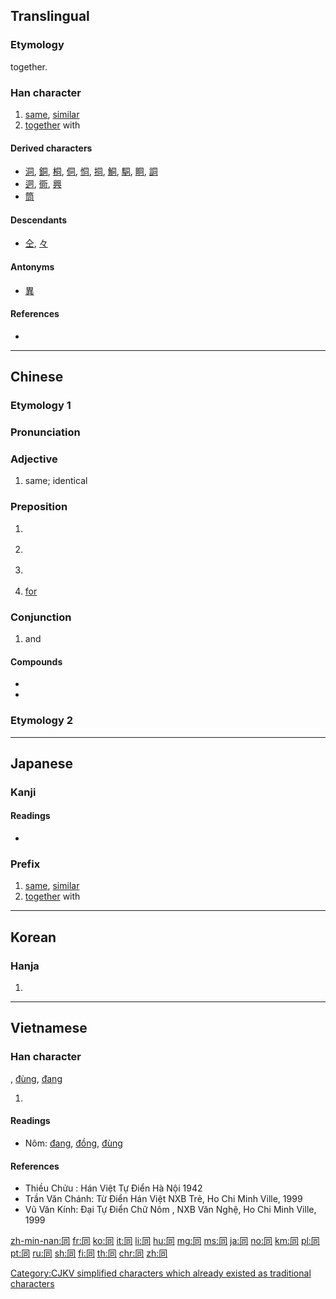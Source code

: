 <!--{{also|仝|衕}}-->
{{also|何|向|回|伺}}
==Translingual==
{{stroke order|type=animate}}

===Etymology===
{{Han etyl}}
{{Han compound|凡|口|t1=all|t2=mouth|ls=ic}} together.

===Han character===
{{Han char|rn=30|rad=口|as=03|sn=6|four=77220|canj=BMR|ids=⿵冂𠮛}}

# [[same]], [[similar]]
# [[together]] with

====Derived characters====
<!-- sorted by where this component is placed: right, middle, bottom -->
* [[洞]], [[銅]], [[桐]], [[侗]], [[恫]], [[挏]], [[鮦]], [[駧]], [[眮]], [[詷]]
* [[迵]], [[衕]], [[興]]
* [[筒]]

====Descendants====
* [[仝]], [[々]]

====Antonyms====
* [[異]]

====References====
* {{Han ref|kx=0175.060|dkj=03294|dj=0389.060|hdz=10578.010|uh=540C|ud=21516|bh=A650|bd=42576}}

----

==Chinese==

===Etymology 1===
{{zh-forms}}

===Pronunciation===
{{zh-pron
|m=tóng
|c=tung4,dung6
|h=pfs=thùng
|mn=tâng/tông
|mc=y
|oc=y
|ma=
|cat=a
}}

===Adjective===
{{zh-adj}}

# same; identical
#: {{zh-usex|同 一個 世界，同 一個 夢想。|One World, One Dream. (literally "The '''Same''' World, The '''Same''' Dream")}}

===Preposition===
{{zh-prep}}
# {{non-gloss definition|Indicating accompany.}}
#: {{zh-usex|我 同 你 去|I am going '''with''' you.}}
# {{non-gloss definition|Indicating relationship.}}
#: {{zh-usex|他 同 這 件 事 無關。|He has nothing to do '''with''' this.}}
# {{non-gloss definition|Indicating comparison.}}
#: {{zh-usex|今年 的 氣候 同 往年 不 一樣。|The climate this year is different '''from''' which of the past.}}
# {{cx|Cantonese|lang=zh}} [[for]]
#: {{zh-usex|同 我 攞{lo2} 一 罐 甜酸醬，唔該。|Please get me some sweet-and-sour sauce.|C}}

===Conjunction===
{{zh-con}}

# and

====Compounds====
* {{zh-l|同樣}}
* {{zh-l|同音字}}

===Etymology 2===
{{zh-see|衕}}

----

==Japanese==

===Kanji===
{{ja-kanji|grade=2|rs=口03}}

====Readings====
* {{ja-readings|goon=[[づう]] (zū)|kanon=[[とう]] (tō)|kanyoon=[[どう]] (dō)|kun=[[おなじ]] (onaji), [[ともに]] (tomoni), [[ともにする]] (tomonisuru)}}

===Prefix===
{{ja-pos|prefix|どう}}

# [[same]], [[similar]]
# [[together]] with

----

==Korean==

===Hanja===
{{ko-hanja|hangeul=동|rv=dong|mr=tong}}

# {{defn|lang=ko|sort=口03}}

----

==Vietnamese==

===Han character===
{{vi-hantu|[[đồng]]|rs=口03}}, [[đùng]], [[đang]]
# {{defn|lang=vi|sort=口03}}

====Readings====
* Nôm: [[đang]], [[đồng]], [[đùng]]

====References====
* Thiều Chửu : Hán Việt Tự Điển Hà Nội 1942
* Trần Văn Chánh: Từ Điển Hán Việt NXB Trẻ, Ho Chi Minh Ville, 1999
* Vũ Văn Kính: Đại Tự Điển Chữ Nôm , NXB Văn Nghệ, Ho Chi Minh Ville, 1999

[[Category:CJKV simplified characters which already existed as traditional characters]]

[[zh-min-nan:同]]
[[fr:同]]
[[ko:同]]
[[it:同]]
[[li:同]]
[[hu:同]]
[[mg:同]]
[[ms:同]]
[[ja:同]]
[[no:同]]
[[km:同]]
[[pl:同]]
[[pt:同]]
[[ru:同]]
[[sh:同]]
[[fi:同]]
[[th:同]]
[[chr:同]]
[[zh:同]]
